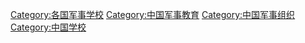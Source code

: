 [[Category:各国军事学校|Category:各国军事学校]]
[[Category:中国军事教育‎|Category:中国军事教育‎]]
[[Category:中国军事组织|Category:中国军事组织]]
[[Category:中国学校|Category:中国学校]]